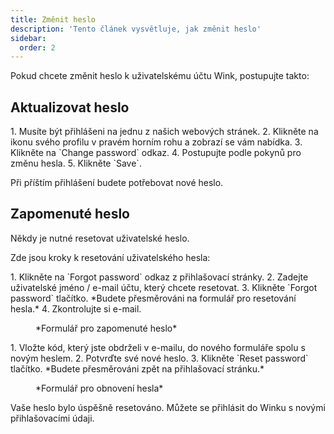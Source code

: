 ```yaml
---
title: Změnit heslo
description: 'Tento článek vysvětluje, jak změnit heslo'
sidebar:
  order: 2
---
```


Pokud chcete změnit heslo k uživatelskému účtu Wink, postupujte takto:

## Aktualizovat heslo

<Steps>
  1. Musíte být přihlášeni na jednu z našich webových stránek.
  2. Klikněte na ikonu svého profilu v pravém horním rohu a zobrazí se vám nabídka.
  3. Klikněte na `Change password` odkaz.
  4. Postupujte podle pokynů pro změnu hesla.
  5. Klikněte `Save`.
</Steps>


Při příštím přihlášení budete potřebovat nové heslo.

## Zapomenuté heslo

Někdy je nutné resetovat uživatelské heslo.

Zde jsou kroky k resetování uživatelského hesla:

<Steps>
  1. Klikněte na `Forgot password` odkaz z přihlašovací stránky.
  2. Zadejte uživatelské jméno / e-mail účtu, který chcete resetovat.
  3. Klikněte `Forgot password` tlačítko. *Budete přesměrováni na formulář pro resetování hesla.*
  4. Zkontrolujte si e-mail.
</Steps>


<figure>
  <CloudinaryImage width="350" height="354" resize="scale" quality="best" alt="Zapomenuté heslo" src="academy/forgot-password" errorImage="noimage_opaque_nyrtl0.png" />

  <figcaption>*Formulář pro zapomenuté heslo*</figcaption>
</figure>


<Steps>
  1. Vložte kód, který jste obdrželi v e-mailu, do nového formuláře spolu s novým heslem.
  2. Potvrďte své nové heslo.
  3. Klikněte `Reset password` tlačítko. *Budete přesměrováni zpět na přihlašovací stránku.*
</Steps>


<figure>
  <CloudinaryImage width="350" height="467" resize="scale" quality="best" alt="Obnovit heslo" src="academy/reset-password" errorImage="noimage_opaque_nyrtl0.png" />

  <figcaption>*Formulář pro obnovení hesla*</figcaption>
</figure>


Vaše heslo bylo úspěšně resetováno. Můžete se přihlásit do Winku s novými přihlašovacími údaji.

